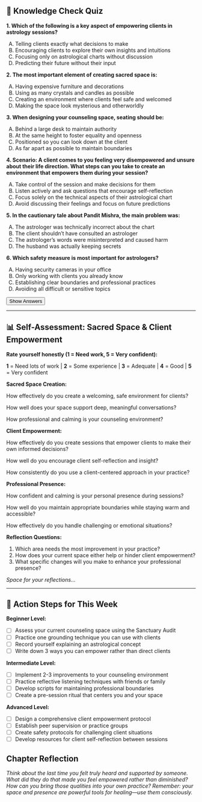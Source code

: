 ## 📝 Knowledge Check Quiz {.quiz-title}

::: {.quiz-box}
**1. Which of the following is a key aspect of empowering clients in astrology sessions?**

A) Telling clients exactly what decisions to make  
B) Encouraging clients to explore their own insights and intuitions  
C) Focusing only on astrological charts without discussion  
D) Predicting their future without their input

**2. The most important element of creating sacred space is:**

A) Having expensive furniture and decorations  
B) Using as many crystals and candles as possible  
C) Creating an environment where clients feel safe and welcomed  
D) Making the space look mysterious and otherworldly

**3. When designing your counseling space, seating should be:**

A) Behind a large desk to maintain authority  
B) At the same height to foster equality and openness  
C) Positioned so you can look down at the client  
D) As far apart as possible to maintain boundaries

**4. Scenario: A client comes to you feeling very disempowered and unsure about their life direction. What steps can you take to create an environment that empowers them during your session?**

A) Take control of the session and make decisions for them  
B) Listen actively and ask questions that encourage self-reflection  
C) Focus solely on the technical aspects of their astrological chart  
D) Avoid discussing their feelings and focus on future predictions

**5. In the cautionary tale about Pandit Mishra, the main problem was:**

A) The astrologer was technically incorrect about the chart  
B) The client shouldn't have consulted an astrologer  
C) The astrologer's words were misinterpreted and caused harm  
D) The husband was actually keeping secrets

**6. Which safety measure is most important for astrologers?**

A) Having security cameras in your office  
B) Only working with clients you already know  
C) Establishing clear boundaries and professional practices  
D) Avoiding all difficult or sensitive topics

<button onclick="toggleAnswers()" class="show-answers-btn">Show Answers</button>

::: {.answers-content style="display: none;"}
**Answer Key:** 1-B, 2-C, 3-B, 4-B, 5-C, 6-C
:::
:::

---

## 📊 Self-Assessment: Sacred Space & Client Empowerment

::: {.assessment-box}

**Rate yourself honestly (1 = Need work, 5 = Very confident):**

::: {.rating-scale}
**1** = Need lots of work | **2** = Some experience | **3** = Adequate | **4** = Good | **5** = Very confident
:::

**Sacred Space Creation:**

How effectively do you create a welcoming, safe environment for clients?

How well does your space support deep, meaningful conversations?

How professional and calming is your counseling environment?

**Client Empowerment:**

How effectively do you create sessions that empower clients to make their own informed decisions?

How well do you encourage client self-reflection and insight?

How consistently do you use a client-centered approach in your practice?

**Professional Presence:**

How confident and calming is your personal presence during sessions?

How well do you maintain appropriate boundaries while staying warm and accessible?

How effectively do you handle challenging or emotional situations?

**Reflection Questions:**

1. Which area needs the most improvement in your practice?
2. How does your current space either help or hinder client empowerment?
3. What specific changes will you make to enhance your professional presence?

::: {.writing-space}
*Space for your reflections...*
:::

:::

---

## 🎯 Action Steps for This Week

::: {.action-box}

**Beginner Level:**

- [ ] Assess your current counseling space using the Sanctuary Audit
- [ ] Practice one grounding technique you can use with clients
- [ ] Record yourself explaining an astrological concept
- [ ] Write down 3 ways you can empower rather than direct clients

**Intermediate Level:**

- [ ] Implement 2-3 improvements to your counseling environment
- [ ] Practice reflective listening techniques with friends or family
- [ ] Develop scripts for maintaining professional boundaries
- [ ] Create a pre-session ritual that centers you and your space

**Advanced Level:**

- [ ] Design a comprehensive client empowerment protocol
- [ ] Establish peer supervision or practice groups
- [ ] Create safety protocols for challenging client situations
- [ ] Develop resources for client self-reflection between sessions
:::

## **Chapter Reflection**
*Think about the last time you felt truly heard and supported by someone. What did they do that made you feel empowered rather than diminished? How can you bring those qualities into your own practice? Remember: your space and presence are powerful tools for healing—use them consciously.*

<script src="../scripts/quiz-interactions.js"></script>
